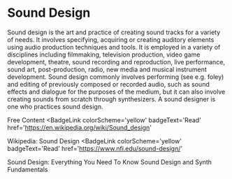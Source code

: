 # Sound Design

Sound design is the art and practice of creating sound tracks for a variety of needs. It involves specifying, acquiring or creating auditory elements using audio production techniques and tools. It is employed in a variety of disciplines including filmmaking, television production, video game development, theatre, sound recording and reproduction, live performance, sound art, post-production, radio, new media and musical instrument development. Sound design commonly involves performing (see e.g. foley) and editing of previously composed or recorded audio, such as sound effects and dialogue for the purposes of the medium, but it can also involve creating sounds from scratch through synthesizers. A sound designer is one who practices sound design.

<ResourceGroupTitle>Free Content</ResourceGroupTitle>
<BadgeLink
  colorScheme='yellow'
  badgeText='Read'
  href='https://en.wikipedia.org/wiki/Sound_design'
>
  Wikipedia: Sound Design
</BadgeLink>
<BadgeLink
  colorScheme='yellow'
  badgeText='Read'
  href='https://www.nfi.edu/sound-design/'
>
  Sound Design: Everything You Need To Know
</BadgeLink>
<BadgeLink badgeText='Watch' href='https://www.youtube.com/watch?v=NJLIS2MkFe4'>
  Sound Design and Synth Fundamentals
</BadgeLink>
